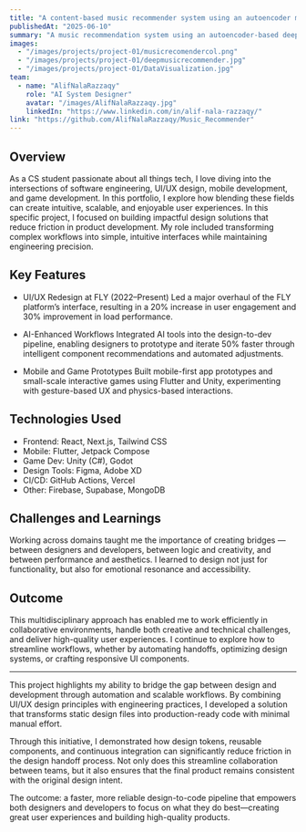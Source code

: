 ---
title: "A content-based music recommender system using an autoencoder model and Spotify dataset. Built with Streamlit."
publishedAt: "2025-06-10"
summary: "A music recommendation system using an autoencoder-based deep learning model. It suggests similar songs based on user preferences and supports searching by song title, artist, mood, or viewing the top 10 most popular songs. The system also provides visual statistics for audio features."
images:
  - "/images/projects/project-01/musicrecomendercol.png"
  - "/images/projects/project-01/deepmusicrecommender.jpg"
  - "/images/projects/project-01/DataVisualization.jpg"
team:
  - name: "AlifNalaRazzaqy"
    role: "AI System Designer"
    avatar: "/images/AlifNalaRazzaqy.jpg"
    linkedIn: "https://www.linkedin.com/in/alif-nala-razzaqy/"
link: "https://github.com/AlifNalaRazzaqy/Music_Recommender"
---

## Overview

As a CS student passionate about all things tech, I love diving into the intersections of software engineering, UI/UX design, mobile development, and game development. In this portfolio, I explore how blending these fields can create intuitive, scalable, and enjoyable user experiences.
In this specific project, I focused on building impactful design solutions that reduce friction in product development. My role included transforming complex workflows into simple, intuitive interfaces while maintaining engineering precision.

## Key Features

- UI/UX Redesign at FLY (2022–Present)
Led a major overhaul of the FLY platform’s interface, resulting in a 20% increase in user engagement and 30% improvement in load performance.

- AI-Enhanced Workflows
Integrated AI tools into the design-to-dev pipeline, enabling designers to prototype and iterate 50% faster through intelligent component recommendations and automated adjustments.

- Mobile and Game Prototypes
Built mobile-first app prototypes and small-scale interactive games using Flutter and Unity, experimenting with gesture-based UX and physics-based interactions.

## Technologies Used

- Frontend: React, Next.js, Tailwind CSS
- Mobile: Flutter, Jetpack Compose
- Game Dev: Unity (C#), Godot
- Design Tools: Figma, Adobe XD
- CI/CD: GitHub Actions, Vercel
- Other: Firebase, Supabase, MongoDB

## Challenges and Learnings

Working across domains taught me the importance of creating bridges — between designers and developers, between logic and creativity, and between performance and aesthetics. I learned to design not just for functionality, but also for emotional resonance and accessibility.

## Outcome

This multidisciplinary approach has enabled me to work efficiently in collaborative environments, handle both creative and technical challenges, and deliver high-quality user experiences. I continue to explore how to streamline workflows, whether by automating handoffs, optimizing design systems, or crafting responsive UI components.

---

This project highlights my ability to bridge the gap between design and development through automation and scalable workflows. By combining UI/UX design principles with engineering practices, I developed a solution that transforms static design files into production-ready code with minimal manual effort.

Through this initiative, I demonstrated how design tokens, reusable components, and continuous integration can significantly reduce friction in the design handoff process. Not only does this streamline collaboration between teams, but it also ensures that the final product remains consistent with the original design intent.

The outcome: a faster, more reliable design-to-code pipeline that empowers both designers and developers to focus on what they do best—creating great user experiences and building high-quality products.